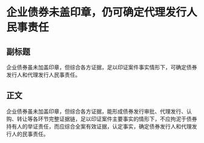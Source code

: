 # 企业债券未盖印章，仍可确定代理发行人民事责任
## 副标题
企业债券虽未加盖印章，但综合各方证据，足以印证案件事实情形下，可确定债券发行人和代理发行人民事责任。
## 正文
企业债券虽未加盖印章，但综合各方证据，能形成债券发行审批、代理发行、认购、转让等各环节完整证据链，足以印证案件主要事实的情形下，不应拘泥于债券持有人的举证责任，而应综合全案有效证据，认定事实，确定债券发行人和代理发行人的民事责任。
